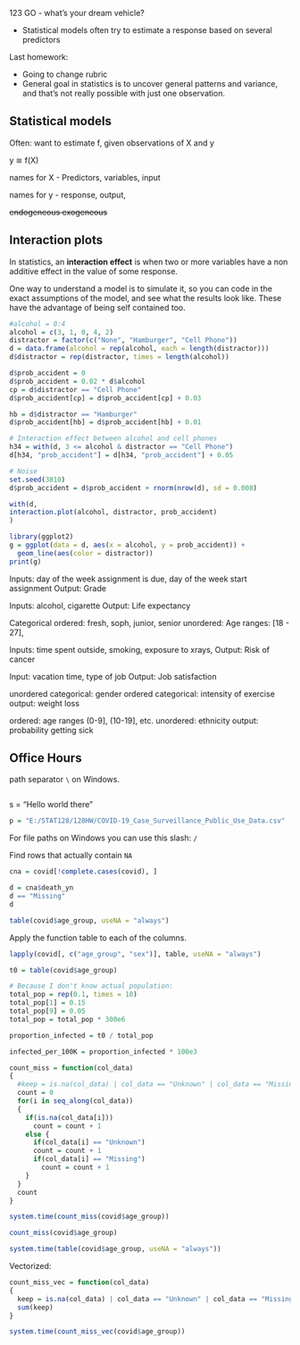123 GO - what's your dream vehicle?

- Statistical models often try to estimate a response based on several predictors

Last homework:

- Going to change rubric
- General goal in statistics is to uncover general patterns and variance, and that's not really possible with just one observation.

## Statistical models

Often: want to estimate f, given observations of X and y

y ≅ f(X)

names for X - Predictors, variables, input

names for y - response, output, 

~~endogeneous exogeneous~~


## Interaction plots

In statistics, an __interaction effect__ is when two or more variables have a non additive effect in the value of some response.

One way to understand a model is to simulate it, so you can code in the exact assumptions of the model, and see what the results look like.
These have the advantage of being self contained too.

```r
#alcohol = 0:4
alcohol = c(3, 1, 0, 4, 2)
distractor = factor(c("None", "Hamburger", "Cell Phone"))
d = data.frame(alcohol = rep(alcohol, each = length(distractor)))
d$distractor = rep(distractor, times = length(alcohol))

d$prob_accident = 0
d$prob_accident = 0.02 * d$alcohol
cp = d$distractor == "Cell Phone"
d$prob_accident[cp] = d$prob_accident[cp] + 0.03

hb = d$distractor == "Hamburger"
d$prob_accident[hb] = d$prob_accident[hb] + 0.01

# Interaction effect between alcohol and cell phones
h34 = with(d, 3 <= alcohol & distractor == "Cell Phone")
d[h34, "prob_accident"] = d[h34, "prob_accident"] + 0.05

# Noise
set.seed(3810)
d$prob_accident = d$prob_accident + rnorm(nrow(d), sd = 0.008)

with(d,
interaction.plot(alcohol, distractor, prob_accident)
)
```

```r
library(ggplot2)
g = ggplot(data = d, aes(x = alcohol, y = prob_accident)) +
  geom_line(aes(color = distractor))
print(g)
```

Inputs: day of the week assignment is due, day of the week start assignment
Output: Grade

Inputs: alcohol, cigarette
Output: Life expectancy

Categorical ordered: fresh, soph, junior, senior
unordered: Age ranges: [18 - 27], 

Inputs: time spent outside, smoking, exposure to xrays, 
Output: Risk of cancer

Input: vacation time, type of job
Output: Job satisfaction

unordered categorical: gender
ordered categorical: intensity of exercise
output: weight loss

ordered: age ranges (0-9], (10-19], etc.
unordered: ethnicity
output: probability getting sick

## Office Hours

path separator `\` on Windows.
```r
```

s = "Hello
world
there"

```r
p = "E:/STAT128/128HW/COVID-19_Case_Surveillance_Public_Use_Data.csv"
```

For file paths on Windows you can use this slash: `/`

Find rows that actually contain `NA`

```r
cna = covid[!complete.cases(covid), ]

d = cna$death_yn
d == "Missing"
d
```

```r
table(covid$age_group, useNA = "always")
```

Apply the function table to each of the columns.

```r
lapply(covid[, c("age_group", "sex")], table, useNA = "always")
```

```r
t0 = table(covid$age_group)

# Because I don't know actual population:
total_pop = rep(0.1, times = 10)
total_pop[1] = 0.15
total_pop[9] = 0.05
total_pop = total_pop * 300e6

proportion_infected = t0 / total_pop

infected_per_100K = proportion_infected * 100e3
```

```r
count_miss = function(col_data)
{
  #keep = is.na(col_data) | col_data == "Unknown" | col_data == "Missing"
  count = 0
  for(i in seq_along(col_data))
  {
    if(is.na(col_data[i]))                           
      count = count + 1
    else {
      if(col_data[i] == "Unknown")
      count = count + 1
      if(col_data[i] == "Missing")
        count = count + 1
    }
  }
  count   
}
```


```r
system.time(count_miss(covid$age_group))
```


```r
count_miss(covid$age_group)
```

```r
system.time(table(covid$age_group, useNA = "always"))
```

Vectorized:
```r
count_miss_vec = function(col_data)
{
  keep = is.na(col_data) | col_data == "Unknown" | col_data == "Missing"
  sum(keep)
}
```


```r
system.time(count_miss_vec(covid$age_group))
```











